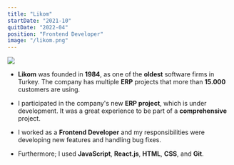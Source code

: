 ```yaml
---
title: "Likom"
startDate: "2021-10"
quitDate: "2022-04"
position: "Frontend Developer"
image: "/likom.png"
---
```


<img src="/likom.png" className="rounded-lg" draggable="false" />

- **Likom** was founded in **1984**, as one of the **oldest** software firms in Turkey. The company has multiple **ERP** projects that more than **15.000** customers are using.

- I participated in the company's new **ERP project**, which is under development. It was a great experience to be part of a **comprehensive** project.

- I worked as a **Frontend Developer** and my responsibilities were developing new features and handling bug fixes.

- Furthermore; I used **JavaScript**, **React.js**, **HTML**, **CSS**, and **Git**.
